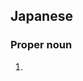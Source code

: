 ==Japanese==
{{ja-kanjitab|か|なえ|yomi=k}}

===Proper noun===
{{ja-pos|proper|かなえ}}

# {{given name|female|lang=ja|sort=かなえ}}